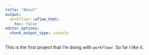 ```yaml
---
title: "About"
output:
  workflowr::wflow_html:
    toc: false
editor_options:
  chunk_output_type: console
---
```


This is the first project that I'm doing with `workflowr`. So far I like it.
